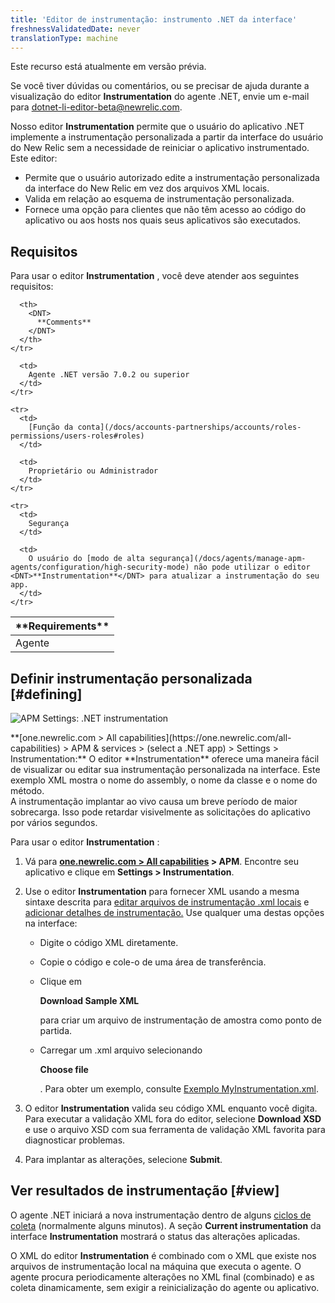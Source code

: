 ```yaml
---
title: 'Editor de instrumentação: instrumento .NET da interface'
freshnessValidatedDate: never
translationType: machine
---
```



<Callout title="PREVIEW recurso">
  Este recurso está atualmente em versão prévia.

  Se você tiver dúvidas ou comentários, ou se precisar de ajuda durante a visualização do editor <DNT>**Instrumentation**</DNT> do agente .NET, envie um e-mail para [dotnet-li-editor-beta@newrelic.com](mailto:dotnet-li-editor-beta@newrelic.com).
</Callout>

Nosso editor <DNT>**Instrumentation**</DNT> permite que o usuário do aplicativo .NET implemente a instrumentação personalizada a partir da interface do usuário do New Relic sem a necessidade de reiniciar o aplicativo instrumentado. Este editor:

* Permite que o usuário autorizado edite a instrumentação personalizada da interface do New Relic em vez dos arquivos XML locais.
* Valida em relação ao esquema de instrumentação personalizada.
* Fornece uma opção para clientes que não têm acesso ao código do aplicativo ou aos hosts nos quais seus aplicativos são executados.

## Requisitos

Para usar o editor <DNT>**Instrumentation**</DNT> , você deve atender aos seguintes requisitos:

<table>
  <thead>
    <tr>
      <th width={200}>
        <DNT>
          **Requirements**
        </DNT>
      </th>

      <th>
        <DNT>
          **Comments**
        </DNT>
      </th>
    </tr>
  </thead>

  <tbody>
    <tr>
      <td>
        Agente
      </td>

      <td>
        Agente .NET versão 7.0.2 ou superior
      </td>
    </tr>

    <tr>
      <td>
        [Função da conta](/docs/accounts-partnerships/accounts/roles-permissions/users-roles#roles)
      </td>

      <td>
        Proprietário ou Administrador
      </td>
    </tr>

    <tr>
      <td>
        Segurança
      </td>

      <td>
        O usuário do [modo de alta segurança](/docs/agents/manage-apm-agents/configuration/high-security-mode) não pode utilizar o editor <DNT>**Instrumentation**</DNT> para atualizar a instrumentação do seu app.
      </td>
    </tr>
  </tbody>
</table>

## Definir instrumentação personalizada [#defining]

<img
  title="APM Settings: .NET instrumentation"
  alt="APM Settings: .NET instrumentation"
  src={apmDotnetInstrumentationEditor}
/>

<figcaption>
  <DNT>**[one.newrelic.com > All capabilities](https://one.newrelic.com/all-capabilities) > APM & services > (select a .NET app) > Settings > Instrumentation:**</DNT> O editor <DNT>**Instrumentation**</DNT> oferece uma maneira fácil de visualizar ou editar sua instrumentação personalizada na interface. Este exemplo XML mostra o nome do assembly, o nome da classe e o nome do método.
</figcaption>

<Callout variant="important">
  A instrumentação implantar ao vivo causa um breve período de maior sobrecarga. Isso pode retardar visivelmente as solicitações do aplicativo por vários segundos.
</Callout>

Para usar o editor <DNT>**Instrumentation**</DNT> :

1. Vá para <DNT>**[one.newrelic.com > All capabilities](https://one.newrelic.com/all-capabilities) > APM**</DNT>. Encontre seu aplicativo e clique em <DNT>**Settings > Instrumentation**</DNT>.

2. Use o editor <DNT>**Instrumentation**</DNT> para fornecer XML usando a mesma sintaxe descrita para [editar arquivos de instrumentação .xml locais](/docs/agents/net-agent/custom-instrumentation/create-transactions-xml-net) e [adicionar detalhes de instrumentação.](/docs/agents/net-agent/custom-instrumentation/add-detail-transactions-xml-net) Use qualquer uma destas opções na interface:

   * Digite o código XML diretamente.

   * Copie o código e cole-o de uma área de transferência.

   * Clique em

     <DNT>**Download Sample XML**</DNT>

     para criar um arquivo de instrumentação de amostra como ponto de partida.

   * Carregar um .xml arquivo selecionando

     <DNT>**Choose file**</DNT>

     . Para obter um exemplo, consulte [Exemplo MyInstrumentation.xml](/docs/agents/net-agent/custom-instrumentation/add-detail-transactions-xml-net#sample).

3. O editor <DNT>**Instrumentation**</DNT> valida seu código XML enquanto você digita. Para executar a validação XML fora do editor, selecione <DNT>**Download XSD**</DNT> e use o arquivo XSD com sua ferramenta de validação XML favorita para diagnosticar problemas.

4. Para implantar as alterações, selecione <DNT>**Submit**</DNT>.

## Ver resultados de instrumentação [#view]

O agente .NET iniciará a nova instrumentação dentro de alguns [ciclos de coleta](/docs/using-new-relic/welcome-new-relic/getting-started/glossary#harvest-cycle) (normalmente alguns minutos). A seção <DNT>**Current instrumentation**</DNT> da interface <DNT>**Instrumentation**</DNT> mostrará o status das alterações aplicadas.

O XML do editor <DNT>**Instrumentation**</DNT> é combinado com o XML que existe nos arquivos de instrumentação local na máquina que executa o agente. O agente procura periodicamente alterações no XML final (combinado) e as coleta dinamicamente, sem exigir a reinicialização do agente ou aplicativo.